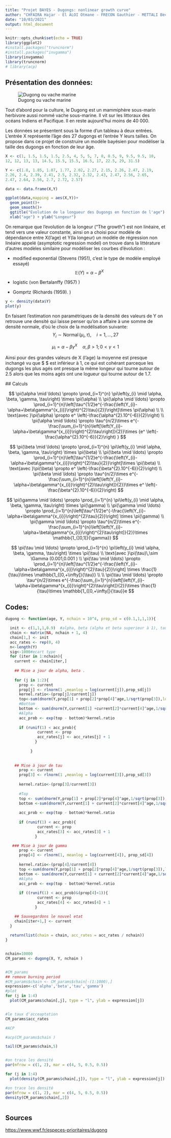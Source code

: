 ```yaml
---
title: "Projet BAYES - Dugongs: nonlinear growth curve"
author: "CHFAIRA Hajar - El ALOI Otmane - FRECON Gauthier - METTALI Bechir "
date: "10/03/2021"
output: html_document
---
```


```r
knitr::opts_chunk$set(echo = TRUE)
library(ggplot2)
#install.packages("truncnorm")
#install.packages("invgamma")
library(invgamma)
library(truncnorm)
# library(acp)
```

## Présentation des données:

![Dugong ou vache marine](dugong.jpg)

Tout d'abord pour la culture, le Dugong est un mammiphère sous-marin herbivore aussi nommé vache sous-marine. Il vit sur les littoraux des océans Indiens et Pacifique. Il en reste aujourd'hui moins de 40 000.\

Les données se présentent sous la forme d'un tableau à deux entrées. L'entrée X représente l'âge des 27 dugongs et l'entrée Y leurs tailles. On propose dans ce projet de construire un modèle bayésien pour modèliser la taille des dugongs en fonction de leur âge.

```r
X <- c(1, 1.5, 1.5, 1.5, 2.5, 4, 5, 5, 7, 8, 8.5, 9, 9.5, 9.5, 10, 
12, 12, 13, 13, 14.5, 15.5, 15.5, 16.5, 17, 22.5, 29, 31.5)

Y <- c(1.8, 1.85, 1.87, 1.77, 2.02, 2.27, 2.15, 2.26, 2.47, 2.19, 
2.26, 2.4, 2.39, 2.41, 2.5, 2.32, 2.32, 2.43, 2.47, 2.56, 2.65, 
2.47, 2.64, 2.56, 2.7, 2.72, 2.57)

data <- data.frame(X,Y)

ggplot(data,mapping = aes(X,Y))+
  geom_point()+
  geom_smooth()+
  ggtitle("Evolution de la longueur des Dugongs en fonction de l'age") +
  xlab("age") + ylab("Longeur")

```

On remarque que l'evolution de la longeur ("The growth") est non linéaire, et tend vers une valeur constante, ainsi on a choisi pour modèle de dépendance entre X(l'age) et Y(la longeur) un modèle de régression non linéaire appelé (asymptotic regression model) on trouve dans la littérature d'autres modèles similaire pour modéliser les courbes d'évolution :

-   modified exponential (Stevens (1951), c'est le type de modèle employé essayé) $$
    \mathbb{E}(Y)=\alpha-\beta^{X}
    $$

-   logistic (von Bertalanffy (1957) )

-   Gomprtz (Richards (1959). )

```r
y <- density(data$Y)
plot(y)
```

En faisant l'estimation non paramétriques de la densité des valeurs de Y on retrouve une densité qui laisse penser qu'on a affaire à une somme de densité normale, d'où le choix de la modélisation suivante: $$
Y_{i} \sim \operatorname{Normal}\left(\mu_{i}, \tau\right), \quad i=1, \ldots, 27$$

$$\mu_{i}=\alpha-\beta \gamma^{X} \quad \alpha, \beta>1 ; 0<\gamma<1
$$

Ainsi pour des grandes valeurs de X (l'age) la moyenne est presque inchangé vu que \$ \gama \$ est inférieur à 1, ce qui est cohérant parceque les dugongs les plus agés ont presque la même longeur qui tourne autour de 2.5 alors que les moins agés ont une logueur qui tourne autour de 1.7.

\#\# Calculs

$$
\pi(\alpha \mid \ldots) \propto \prod_{i=1}^{n} \pi\left(y_{i} \mid \alpha, \beta, \gamma, \tau\right) \times \pi(\alpha)
\\
\pi(\alpha \mid \ldots) \propto \prod_{i=1}^{n}\left[\tau^{1/2}e^{-\frac{\left(Y_{i}-\alpha+\beta\gamma^{x_{i}}\right)^{2}\tau}{2}}\right]\times \pi(\alpha)
\\
\\ \text{avec }\pi(\alpha) \propto e^ \left(-\frac{\alpha^{2}.10^{-6}}{2}\right) 
\\
\pi(\alpha \mid \ldots) \propto  \tau^{n/2}\times e^{-\frac{\sum_{i=1}^{n}\left[\left(Y_{i}-\alpha+\beta\gamma^{x_{i}}\right)^{2}\tau\right]}{2}}\times {e^ \left(-\frac{\alpha^{2}.10^{-6}}{2}\right) }
$$

$$
\pi(\beta \mid \ldots) \propto \prod_{i=1}^{n} \pi\left(y_{i} \mid \alpha, \beta, \gamma, \tau\right) \times \pi(\beta)
\\
\pi(\beta \mid \ldots) \propto \prod_{i=1}^{n}\left[\tau^{1/2}e^{-\frac{\left(Y_{i}-\alpha+\beta\gamma^{x_{i}}\right)^{2}\tau}{2}}\right]\times \pi(\beta)
\\ \text{avec }\pi(\beta) \propto e^ \left(-\frac{\beta^{2}.10^{-6}}{2}\right) 
\\
\pi(\beta \mid \ldots) \propto \tau^{n/2}\times e^{-\frac{\sum_{i=1}^{n}\left[\left(Y_{i}-\alpha+\beta\gamma^{x_{i}}\right)^{2}\tau\right]}{2}}\times e^ \left(-\frac{\beta^{2}.10^{-6}}{2}\right) 
$$

$$
\pi(\gamma \mid \ldots) \propto \prod_{i=1}^{n} \pi\left(y_{i} \mid \alpha, \beta, \gamma, \tau\right) \times \pi(\gamma)
\\
\pi(\gamma \mid \ldots) \propto \prod_{i=1}^{n}\left[\tau^{1/2}e^{-\frac{\left(Y_{i}-\alpha+\beta\gamma^{x_{i}}\right)^{2}\tau}{2}}\right] \times \pi(\gamma)
\\
\pi(\gamma \mid \ldots) \propto \tau^{n/2}\times e^{-\frac{\sum_{i=1}^{n}\left[\left(Y_{i}-\alpha+\beta\gamma^{x_{i}}\right)^{2}\tau\right]}{2}}\times \mathbb{1_{]0,1[}{\gamma}}
$$

$$
\pi(\tau \mid \ldots) \propto \prod_{i=1}^{n} \pi\left(y_{i} \mid \alpha, \beta, \gamma, \tau\right) \times \pi(\tau)
\\
\text{avec }\pi(\tau)\,\sim \Gamma (0.001,0.001 )
\\
\pi(\tau \mid \ldots) \propto \prod_{i=1}^{n}\left[\tau^{1/2}e^{-\frac{\left(Y_{i}-\alpha+\beta\gamma^{x_{i}}\right)^{2}\tau}{2}}\right] \times \frac{1}{\tau}\times \mathbb{1_{[0,+\infty[}{\tau}}
\\
\\
\pi(\tau \mid \ldots) \propto  \tau^{n/2}\times e^{-\frac{\sum_{i=1}^{n}\left[\left(Y_{i}-\alpha+\beta\gamma^{x_{i}}\right)^{2}\tau\right]}{2}}\times \frac{1}{\tau}\times \mathbb{1_{[0,+\infty[}{\tau}}e
$$

## Codes:

```r


dugong <- function(age, Y, nchain = 10^4, prop_sd = c(0.1,1,1,1)){

  init <- c(1,1,1,0.9)  #alpha, beta (alpha et beta superieur à 1), tau (standard deviation donc on commence à 1) et gamma (entre 0 et 1 donc on prend 0.5)   
  chain <- matrix(NA, nchain + 1, 4)
  chain[1,] <- init
  acc_rates <- rep(0, 4)
  n<-length(Y)
  sig<-1000#ecart type
  for (iter in 1:nchain){
    current <- chain[iter,]
    
    ## Mise a jour de alpha, beta .
    
    for (j in 1:2){
      prop <- current
      prop[j] <- rlnorm(1 ,meanlog = log(current[j]),prop_sd[j])
      kernel.ratio<-(prop[j]/current[j])
      top<-sum(dnorm(Y,prop[1] + prop[2]*prop[4]^age,1/sqrt(prop[3]),log=TRUE))+dnorm(prop[j],0,sig,log=TRUE)
      #Bottom 
      bottom <- sum(dnorm(Y,current[1] +current[2]*current[4]^age,1/sqrt(current[3]),log=TRUE))+dnorm(current[j],0,sig,log=TRUE)
      #Alpha
      acc_prob <- exp(top - bottom)*kernel.ratio
      
      if (runif(1) < acc_prob){
              current <- prop
              acc_rates[j] <- acc_rates[j] + 1
             }
    
           }
  
  
    ## Mise à jour de tau   
      prop <- current
      prop[3] <- rlnorm(1 ,meanlog = log(current[3]),prop_sd[3])
     
      kernel.ratio<-(prop[3]/current[3])
      
      #Top
      top <- sum(dnorm(Y,prop[1] + prop[2]*prop[4]^age,1/sqrt(prop[3]),log=TRUE))+dgamma(prop[3],0.001,rate=0.001,log=TRUE)
      bottom <-sum(dnorm(Y,current[1] + current[2]*current[4]^age,1/sqrt(current[3]),log=TRUE))+dgamma(current[3],0.001,rate=0.001,log=TRUE)   
      
      acc_prob <- exp(top - bottom)*kernel.ratio
      
      if (runif(1) < acc_prob){
              current <- prop
              acc_rates[3] <- acc_rates[3] + 1
             }

   ### Mise à jour de gamma
      prop <- current
      prop[4] <- rlnorm(1, meanlog = log(current[4]), prop_sd[4])
     
      kernel.ratio<-(prop[4]/current[4])
      top <-sum(dnorm(Y,prop[1] + prop[2]*prop[4]^age,1/sqrt(prop[3]),log=TRUE))+dunif(prop[4],min=0.5,max=1,log=TRUE)
      bottom <- sum(dnorm(Y,current[1] + current[2]*current[4]^age,1/sqrt(current[3]),log=TRUE))+dunif(current[4],min=0.5,max=1,log=TRUE)
      #Alpha
      acc_prob <- exp(top - bottom)*kernel.ratio
    
      if ((runif(1) < acc_prob)&(prop[4]<1)){
              current <- prop
              acc_rates[4] <- acc_rates[4] + 1
             } 

    ## Sauvegardons le nouvel etat
    chain[iter+1,] <- current
  }
  
  return(list(chain = chain, acc_rates = acc_rates / nchain))
}


nchain=10000
CM_params <- dugong(X, Y, nchain )


#CM_params
## remove burning period
#CM_params$chain <- CM_params$chain[-(1:1000),]
expression<-c('alpha','beta','tau','gamma')
#plot
for (j in 1:4)
  plot(CM_params$chain[,j], type = "l", ylab = expression[j])



```

```r
#le taux d'acceaptation
CM_params$acc_rates

```

```r
#ACP

#acp(CM_params$chain )

```

```r
tail(CM_params$chain,5)

```

```r

```

```r

#on trace les densité 
par(mfrow = c(1, 2), mar = c(4, 5, 0.5, 0.5))

for (j in 1:4)
  plot(density(CM_params$chain[,j]), type = "l", ylab = expression[j])


```

```r
#on trace les densité 
par(mfrow = c(1, 2), mar = c(4, 5, 0.5, 0.5))
density(CM_params$chain[,2])

```

```r


```

## Sources

<https://www.wwf.fr/especes-prioritaires/dugong>
